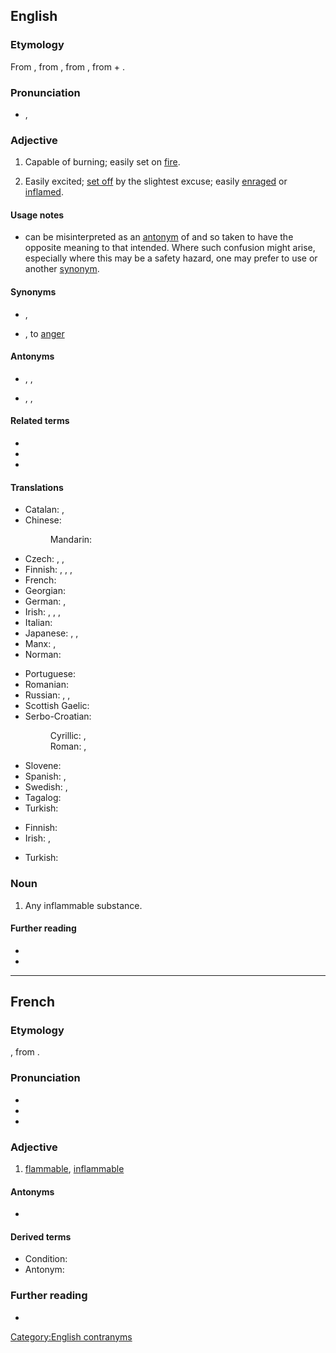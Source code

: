 ==English==

===Etymology===
From {{etyl|frm|en}} {{m|frm|inflammable}}, from {{etyl|ML.|en}} {{m|la||inflammabilis}}, from {{etyl|la|en}} {{m|la|inflammare||to set on fire}}, from {{m|la|in||in, on}} + {{m|la|flamma||flame}}.

===Pronunciation===
* {{enPR|ĭnʹflăm-ə-bəl}}, {{IPA|/ɪnˈflæməbəl/|lang=en}}

===Adjective===
{{en-adj}}

# Capable of burning; easily set on [[fire]].
# {{lb|en|figuratively}} Easily excited; [[set off]] by the slightest excuse; easily [[enrage]]d or [[inflame]]d.

====Usage notes====
* {{m|en||Inflammable}} can be misinterpreted as an [[antonym]] of {{m|en|flammable}} and so taken to have the opposite meaning to that intended. Where such confusion might arise, especially where this may be a safety hazard, one may prefer to use {{m|en||flammable}} or another [[synonym]].

====Synonyms====
* {{sense|capable of burning}} {{l|en|combustible}}, {{l|en|flammable}}
* {{sense|easily excited}} {{l|en|hot-headed}}, {{l|en|quick}} to [[anger]]

====Antonyms====
* {{sense|incapable of burning}} {{l|en|fireproof}}, {{l|en|incombustible}}, {{l|en|non-flammable}}
* {{sense|easily excited}} {{l|en|level-headed}}, {{l|en|unflappable}},

====Related terms====
* {{l|en|inflammability}}
* {{l|en|inflammation}}
* {{l|en|inflame}}

====Translations====
{{trans-top|capable of burning}}
* Catalan: {{t+|ca|inflamable}}, {{t+|ca|combustible}}
* Chinese:
*: Mandarin: {{t+|cmn|易燃|tr=yìrán de|alt=易燃的|sc=Hani}}
* Czech: {{t|cs|vznětlivý}}, {{t|cs|zápalný}}, {{t+|cs|hořlavý}}
* Finnish: {{t+|fi|palava}}, {{t+|fi|tulenarka}}, {{t+|fi|syttyvä}}, {{t|fi|[[helposti]] [[syttyvä]]}}
* French: {{t+|fr|inflammable}}
* Georgian: {{t+|ka|აალებადი|sc=Geor}}
* German: {{t+|de|brennbar}}, {{t|de|entflammbar}}
* Irish: {{t|ga|so-adhainte}}, {{t|ga|inlasta}}, {{t|ga|inadhainte}}, {{t|ga|adhantach}}
* Italian: {{t+|it|infiammabile}}
* Japanese: {{t|ja|引火性|tr=いんかせい, inkasei}}, {{t+|ja|可燃|tr=kanen}}, {{t+|ja|可燃性|tr=かねんせい, kanensei}}
* Manx: {{t|gv|so-lostey}}, {{t|gv|so-ghreesaghey}}
* Norman: {{t|nrf|înfliammabl'ye}}
{{trans-mid}}
* Portuguese: {{t+|pt|inflamável}}
* Romanian: {{t+|ro|inflamabil}}
* Russian: {{t+|ru|легковоспламеня́ющийся|tr=lexkovosplamenjájuščijsja}}, {{t+|ru|воспламеня́ющийся}}, {{t+|ru|горю́чий}}
* Scottish Gaelic: {{t|gd|loisgeach}}
* Serbo-Croatian:
*: Cyrillic: {{t|sh|го̀рљив|sc=Cyrl}}, {{t|sh|го̀рив|sc=Cyrl}}
*: Roman: {{t+|sh|gòrljiv}}, {{t+|sh|gòriv}}
* Slovene: {{t|sl|vnetljivo|n}}
* Spanish: {{t+|es|inflamable}}, {{t+|es|combustible}}
* Swedish: {{t|sv|lättantändlig}}, {{t+|sv|brännbar}}
* Tagalog: {{t|tl|takaw-apoy}}
* Turkish: {{t+|tr|yanıcı}}
{{trans-bottom}}

{{trans-top|easily excited}}
* Finnish: {{t+|fi|tulinen}}
* Irish: {{t|ga|sochorraithe}}, {{t|ga|soghríosaithe}}
{{trans-mid}}
* Turkish: {{t+|tr|parlayıcı}}
{{trans-bottom}}

===Noun===
{{en-noun}}

# Any inflammable substance.

====Further reading====
* {{R:Webster 1913}}
* {{R:Century 1911}}

[[Category:English contranyms]]

----

==French==

===Etymology===
{{etyl|frm|fr}} {{suffix|inflammer|able|lang=fr}}, from {{etyl|la|fr}} {{m|la|inflammabilis}}.

===Pronunciation===
* {{IPA|/ɛ̃.fla.mabl/|lang=fr}}
* {{homophones|inflammables|lang=fr}}
* {{hyphenation|in|fla|mmable|lang=fr}}

===Adjective===
{{fr-adj}}

# [[flammable]], [[inflammable#English|inflammable]]

====Antonyms====
* {{l|fr|ininflammable}}

====Derived terms====
* Condition: {{l|fr|inflammabilité}}
* Antonym: {{l|fr|ininflammable}}

===Further reading===
* {{R:TLFi}}